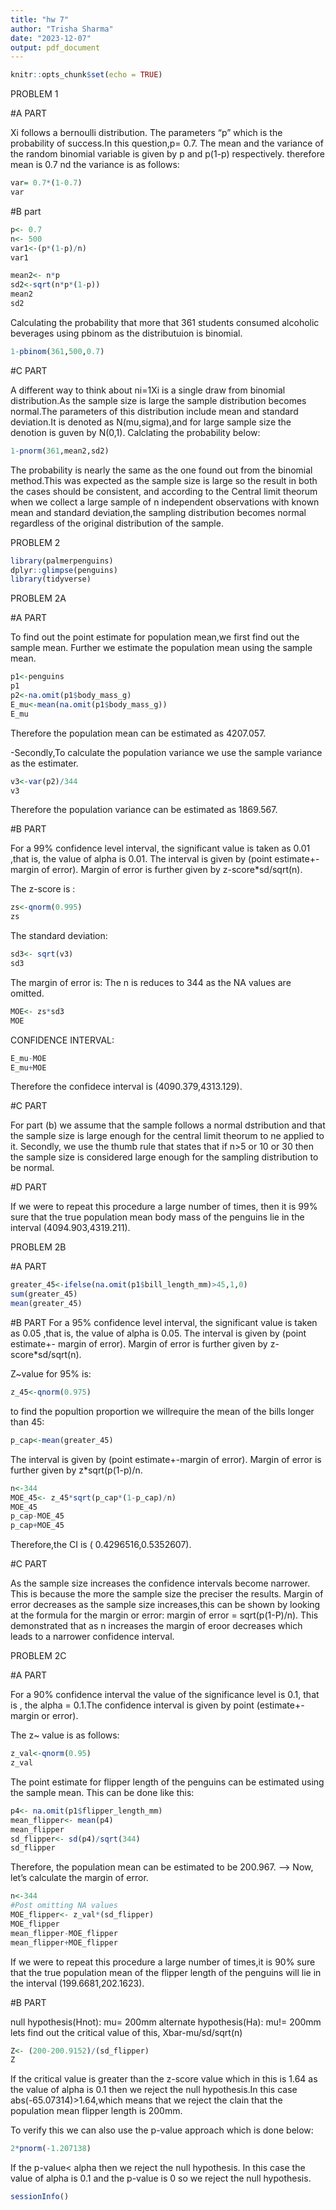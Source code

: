 ```yaml
---
title: "hw 7"
author: "Trisha Sharma"
date: "2023-12-07"
output: pdf_document
---
```


```r
knitr::opts_chunk$set(echo = TRUE)
```


PROBLEM 1


#A PART


Xi follows a bernoulli distribution. The parameters "p" which is the probability of success.In this question,p= 0.7.
The mean and the variance of the random binomial variable is given by p and p(1-p) respectively.
therefore mean is 0.7 nd the variance is as follows:
```r
var= 0.7*(1-0.7)
var
```

#B part

```r
p<- 0.7
n<- 500
var1<-(p*(1-p)/n)
var1
```

 
 
```r
mean2<- n*p
sd2<-sqrt(n*p*(1-p))
mean2
sd2

```
 Calculating the probability that more that 361 students consumed alcoholic beverages using pbinom as the distributuion is binomial.
```r
1-pbinom(361,500,0.7)
```


#C PART

A different way to think about ni=1Xi is a single draw from binomial distribution.As the sample size is large the sample distribution becomes normal.The parameters of this distribution include mean and standard deviation.It is denoted as N(mu,sigma),and for large sample size the denotion is guven by N(0,1). Calclating the probability below:
```r
1-pnorm(361,mean2,sd2)
```


The probability is nearly the same as the one found out from the binomial method.This was expected as the sample size is large so the result in both the cases should be consistent, and according to the Central limit theorum when we collect a  large sample of n independent observations with known mean and standard deviation,the sampling distribution becomes normal regardless of the original distribution of the sample.






PROBLEM 2

```r
library(palmerpenguins)
dplyr::glimpse(penguins)
library(tidyverse)
```


PROBLEM 2A



#A PART

To find out the point estimate for population mean,we first find out the sample mean. Further we estimate the population mean using the sample mean. 


```r
p1<-penguins
p1
p2<-na.omit(p1$body_mass_g)
E_mu<-mean(na.omit(p1$body_mass_g))
E_mu
```
Therefore the population mean can be estimated as 4207.057.




-Secondly,To calculate the population variance we use the sample variance as the estimater.

```r
v3<-var(p2)/344
v3
```
Therefore the population variance can be estimated as 1869.567.




#B PART

For a 99% confidence level interval, the significant value is taken as 0.01 ,that is, the value of alpha is 0.01. The interval is given by (point estimate+-margin of error). Margin of error is further given by z-score*sd/sqrt(n).

The z-score is :
```r
zs<-qnorm(0.995)
zs
```
The standard deviation:
```r
sd3<- sqrt(v3)
sd3
```
The margin of error is:
The n is reduces to 344 as the NA values are omitted.
```r
MOE<- zs*sd3
MOE
```
CONFIDENCE INTERVAL:
```r
E_mu-MOE
E_mu+MOE
```
Therefore the confidece interval is (4090.379,4313.129).


#C PART

For part (b) we assume that the sample follows a normal dstribution and that the sample size is large enough for the central limit theorum to ne applied to it. Secondly, we use the thumb rule that states that if n>5 or 10 or 30 then the sample size is considered large enough for the sampling distribution to be normal.


#D PART 


If we were to repeat this procedure a large number of times, then it is 99% sure that the true population mean body mass of the penguins lie in the interval (4094.903,4319.211).



PROBLEM 2B



#A PART



```r
greater_45<-ifelse(na.omit(p1$bill_length_mm)>45,1,0)
sum(greater_45)
mean(greater_45)

```



#B PART
For a 95% confidence level interval, the significant value is taken as 0.05 ,that is, the value of alpha is 0.05. The interval is given by (point estimate+- margin of error). Margin of error is further given by z-score*sd/sqrt(n).

Z~value for 95% is:


```r
z_45<-qnorm(0.975)
```
to find the popultion proportion we willrequire the mean of the bills longer than 45:
```r
p_cap<-mean(greater_45)
```
The interval is given by (point estimate+-margin of error). Margin of error is further given by z*sqrt(p(1-p)/n.
```r
n<-344
MOE_45<- z_45*sqrt(p_cap*(1-p_cap)/n)
MOE_45
p_cap-MOE_45
p_cap+MOE_45
```
Therefore,the CI is ( 0.4296516,0.5352607).



#C PART

As the sample size increases the confidence intervals become narrower. This is because the more the sample size the preciser the results. Margin of error decreases as the sample size increases,this can be shown by looking at the formula for the margin or error:
margin of error = sqrt(p(1-P)/n). This demonstrated that as n increases the margin of eroor decreases which leads to a narrower confidence interval.





PROBLEM 2C



#A PART

For a 90% confidence interval the value of the significance level is 0.1, that is , the alpha = 0.1.The confidence interval is given by point (estimate+-margin or error).

The z~ value is as follows:
```r
z_val<-qnorm(0.95)
z_val
```

The point estimate for flipper length of the penguins can be estimated using the sample mean. This can be done like this:
 
 
```r
p4<- na.omit(p1$flipper_length_mm)
mean_flipper<- mean(p4)
mean_flipper
sd_flipper<- sd(p4)/sqrt(344)
sd_flipper

```
Therefore, the population mean can be estimated to be 200.967.
-----> Now, let's calculate the margin of error.
 
```r
n<-344
#Post omitting NA values
MOE_flipper<- z_val*(sd_flipper)
MOE_flipper
mean_flipper-MOE_flipper
mean_flipper+MOE_flipper
```
 If we were to repeat this procedure a large number of times,it is 90% sure that the true population mean of the flipper length of the penguins will lie in the interval (199.6681,202.1623).
 
 
 
#B PART

null hypothesis(Hnot): mu= 200mm
alternate hypothesis(Ha): mu!= 200mm
 lets find out the critical value of this, Xbar-mu/sd/sqrt(n)
 
 
```r
Z<- (200-200.9152)/(sd_flipper)
Z
```
 If the critical value is greater than the z-score value which in this is 1.64 as the value of alpha is 0.1 then we reject the null hypothesis.In this case abs(-65.07314)>1.64,which means that we reject the clain that the population mean flipper length is 200mm.
 
 
 To verify this we can also use the p-value approach which is done below:

```r
2*pnorm(-1.207138)
```

If the p-value< alpha then we reject the null hypothesis. In this case the value of alpha is 0.1 and the p-value is 0 so we reject the null hypothesis.


```r
sessionInfo()
```

